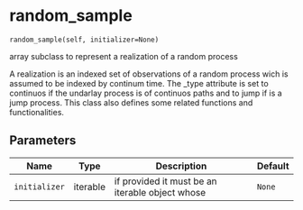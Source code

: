 # random_sample { #sim_2024.random_sample }

`random_sample(self, initializer=None)`

array subclass to represent a realization of a random process

A realization is an indexed set of observations of a random process wich is assumed to be indexed by continum time.
The _type attribute is set to continuos if the undarlay process is of continuos paths and to jump if is a jump process.
This class also defines some related functions and functionalities.

## Parameters

| Name          | Type     | Description                                     | Default   |
|---------------|----------|-------------------------------------------------|-----------|
| `initializer` | iterable | if provided it must be an iterable object whose | `None`    |